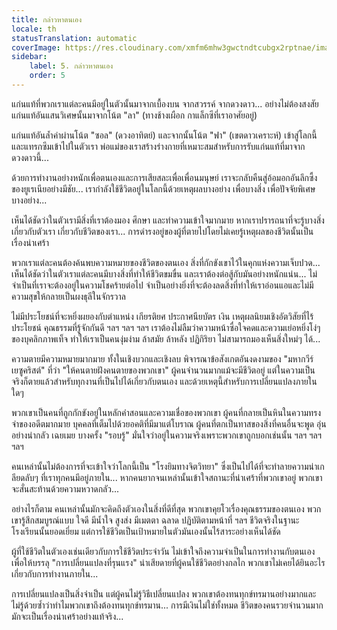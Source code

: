 ```yaml
---
title: กล่าวหาตนเอง
locale: th
statusTranslation: automatic
coverImage: https://res.cloudinary.com/xmfm6mhw3gwctndtcubgx2rptnae/image/upload/v1740468922/small_cover_tratado_de_psicologia_revolucionaria_a4c0dca4e0.webp
sidebar:
    label: 5. กล่าวหาตนเอง
    order: 5
---
```

แก่นแท้ที่พวกเราแต่ละคนมีอยู่ในตัวนั้นมาจากเบื้องบน จากสวรรค์ จากดวงดาว... อย่างไม่ต้องสงสัย แก่นแท้อันแสนวิเศษนั้นมาจากโน้ต "ลา" (ทางช้างเผือก กาแล็กซีที่เราอาศัยอยู่)

แก่นแท้อันล้ำค่าผ่านโน้ต "ซอล" (ดวงอาทิตย์) และจากนั้นโน้ต "ฟา" (เขตดาวเคราะห์) เข้าสู่โลกนี้และแทรกซึมเข้าไปในตัวเรา พ่อแม่ของเราสร้างร่างกายที่เหมาะสมสำหรับการรับแก่นแท้ที่มาจากดวงดาวนี้...

ด้วยการทำงานอย่างหนักเพื่อตนเองและการเสียสละเพื่อเพื่อนมนุษย์ เราจะกลับคืนสู่อ้อมอกอันลึกซึ้งของยูเรเนียอย่างมีชัย... เรากำลังใช้ชีวิตอยู่ในโลกนี้ด้วยเหตุผลบางอย่าง เพื่อบางสิ่ง เพื่อปัจจัยพิเศษบางอย่าง...

เห็นได้ชัดว่าในตัวเรามีสิ่งที่เราต้องมอง ศึกษา และทำความเข้าใจมากมาย หากเราปรารถนาที่จะรู้บางสิ่งเกี่ยวกับตัวเรา เกี่ยวกับชีวิตของเรา... การดำรงอยู่ของผู้ที่ตายไปโดยไม่เคยรู้เหตุผลของชีวิตนั้นเป็นเรื่องน่าเศร้า

พวกเราแต่ละคนต้องค้นพบความหมายของชีวิตของตนเอง สิ่งที่กักขังเขาไว้ในคุกแห่งความเจ็บปวด... เห็นได้ชัดว่าในตัวเราแต่ละคนมีบางสิ่งที่ทำให้ชีวิตขมขื่น และเราต้องต่อสู้กับมันอย่างหนักแน่น... ไม่จำเป็นที่เราจะต้องอยู่ในความโชคร้ายต่อไป จำเป็นอย่างยิ่งที่จะต้องลดสิ่งที่ทำให้เราอ่อนแอและไม่มีความสุขให้กลายเป็นผงธุลีในจักรวาล

ไม่มีประโยชน์ที่จะหยิ่งผยองกับตำแหน่ง เกียรติยศ ประกาศนียบัตร เงิน เหตุผลนิยมเชิงอัตวิสัยที่ไร้ประโยชน์ คุณธรรมที่รู้จักกันดี ฯลฯ ฯลฯ ฯลฯ เราต้องไม่ลืมว่าความหน้าซื่อใจคดและความเย่อหยิ่งโง่ๆ ของบุคลิกภาพเท็จ ทำให้เราเป็นคนงุ่มง่าม ล้าสมัย ล้าหลัง ปฏิกิริยา ไม่สามารถมองเห็นสิ่งใหม่ๆ ได้...

ความตายมีความหมายมากมาย ทั้งในเชิงบวกและเชิงลบ พิจารณาข้อสังเกตอันงดงามของ "มหากวีร์ เยซูคริสต์" ที่ว่า "ให้คนตายฝังคนตายของพวกเขา" ผู้คนจำนวนมากแม้จะมีชีวิตอยู่ แต่ในความเป็นจริงก็ตายแล้วสำหรับทุกงานที่เป็นไปได้เกี่ยวกับตนเอง และด้วยเหตุนี้สำหรับการเปลี่ยนแปลงภายในใดๆ

พวกเขาเป็นคนที่ถูกกักขังอยู่ในหลักคำสอนและความเชื่อของพวกเขา ผู้คนที่กลายเป็นหินในความทรงจำของอดีตมากมาย บุคคลที่เต็มไปด้วยอคติที่มีมาแต่โบราณ ผู้คนที่ตกเป็นทาสของสิ่งที่คนอื่นจะพูด อุ่นอย่างน่ากลัว เฉยเมย บางครั้ง "รอบรู้" มั่นใจว่าอยู่ในความจริงเพราะพวกเขาถูกบอกเช่นนั้น ฯลฯ ฯลฯ ฯลฯ

คนเหล่านั้นไม่ต้องการที่จะเข้าใจว่าโลกนี้เป็น "โรงยิมทางจิตวิทยา" ซึ่งเป็นไปได้ที่จะทำลายความน่าเกลียดลับๆ ที่เราทุกคนมีอยู่ภายใน... หากคนยากจนเหล่านั้นเข้าใจสถานะที่น่าเศร้าที่พวกเขาอยู่ พวกเขาจะสั่นสะท้านด้วยความหวาดกลัว...

อย่างไรก็ตาม คนเหล่านั้นมักจะคิดถึงตัวเองในสิ่งที่ดีที่สุด พวกเขาคุยโวเรื่องคุณธรรมของตนเอง พวกเขารู้สึกสมบูรณ์แบบ ใจดี มีน้ำใจ สูงส่ง มีเมตตา ฉลาด ปฏิบัติตามหน้าที่ ฯลฯ ชีวิตจริงในฐานะโรงเรียนนั้นยอดเยี่ยม แต่การใช้ชีวิตเป็นเป้าหมายในตัวมันเองนั้นไร้สาระอย่างเห็นได้ชัด

ผู้ที่ใช้ชีวิตในตัวเองเช่นเดียวกับการใช้ชีวิตประจำวัน ไม่เข้าใจถึงความจำเป็นในการทำงานกับตนเองเพื่อให้บรรลุ "การเปลี่ยนแปลงที่รุนแรง" น่าเสียดายที่ผู้คนใช้ชีวิตอย่างกลไก พวกเขาไม่เคยได้ยินอะไรเกี่ยวกับการทำงานภายใน...

การเปลี่ยนแปลงเป็นสิ่งจำเป็น แต่ผู้คนไม่รู้วิธีเปลี่ยนแปลง พวกเขาต้องทนทุกข์ทรมานอย่างมากและไม่รู้ด้วยซ้ำว่าทำไมพวกเขาถึงต้องทนทุกข์ทรมาน... การมีเงินไม่ใช่ทั้งหมด ชีวิตของคนรวยจำนวนมากมักจะเป็นเรื่องน่าเศร้าอย่างแท้จริง...

